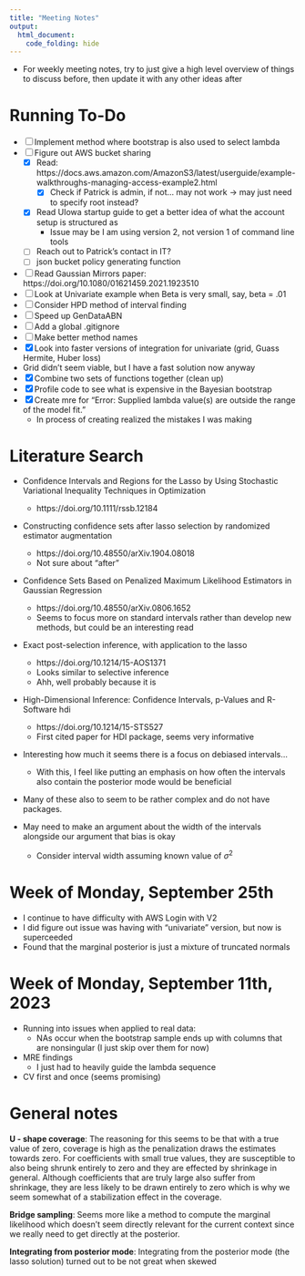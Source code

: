 ```yaml
---
title: "Meeting Notes"
output:
  html_document:
    code_folding: hide
---
```


- For weekly meeting notes, try to just give a high level overview of things to discuss before, then update it with any other ideas after

# Running To-Do

- [ ] Implement method where bootstrap is also used to select lambda
- [ ] Figure out AWS bucket sharing
  - [x] Read: https://docs.aws.amazon.com/AmazonS3/latest/userguide/example-walkthroughs-managing-access-example2.html
    - [x] Check if Patrick is admin, if not... may not work -> may just need to specify root instead?
  - [x] Read UIowa startup guide to get a better idea of what the account setup is structured as
    - Issue may be I am using version 2, not version 1 of command line tools
  - [ ] Reach out to Patrick's contact in IT?
  - [ ] json bucket policy generating function
- [ ] Read Gaussian Mirrors paper: https://doi.org/10.1080/01621459.2021.1923510
- [ ] Look at Univariate example when Beta is very small, say, beta = .01
- [ ] Consider HPD method of interval finding
- [ ] Speed up GenDataABN
- [ ] Add a global .gitignore
- [ ] Make better method names
- [x] Look into faster versions of integration for univariate (grid, Guass Hermite, Huber loss)
 - Grid didn't seem viable, but I have a fast solution now anyway
- [x] Combine two sets of functions together (clean up)
- [x] Profile code to see what is expensive in the Bayesian bootstrap
- [x] Create mre for "Error: Supplied lambda value(s) are outside the range of the model fit."
  - In process of creating realized the mistakes I was making
  
# Literature Search

- Confidence Intervals and Regions for the Lasso by Using Stochastic Variational Inequality Techniques in Optimization
  - https://doi.org/10.1111/rssb.12184
- Constructing confidence sets after lasso selection by randomized estimator augmentation
  - https://doi.org/10.48550/arXiv.1904.08018
  - Not sure about "after"
- Confidence Sets Based on Penalized Maximum Likelihood Estimators in Gaussian Regression
  - https://doi.org/10.48550/arXiv.0806.1652
  - Seems to focus more on standard intervals rather than develop new methods, but could be an interesting read
- Exact post-selection inference, with application to the lasso
  - https://doi.org/10.1214/15-AOS1371
  - Looks similar to selective inference
  - Ahh, well probably because it is
- High-Dimensional Inference: Confidence Intervals, p-Values and R-Software hdi
  - https://doi.org/10.1214/15-STS527
  - First cited paper for HDI package, seems very informative
  
  
- Interesting how much it seems there is a focus on debiased intervals...
  - With this, I feel like putting an emphasis on how often the intervals also contain the posterior mode would be beneficial
- Many of these also to seem to be rather complex and do not have packages.

- May need to make an argument about the width of the intervals alongside our argument that bias is okay
  - Consider interval width assuming known value of $\sigma^2$

# Week of Monday, September 25th

- I continue to have difficulty with AWS Login with V2
- I did figure out issue was having with "univariate" version, but now is superceeded
- Found that the marginal posterior is just a mixture of truncated normals

# Week of Monday, September 11th, 2023

- Running into issues when applied to real data:
  - NAs occur when the bootstrap sample ends up with columns that are nonsingular (I just skip over them for now)
- MRE findings
  - I just had to heavily guide the lambda sequence
- CV first and once (seems promising)

# General notes

**U - shape coverage**: The reasoning for this seems to be that with a true value of zero, coverage is high as the penalization draws the estimates towards zero. For coefficients with small true values, they are susceptible to also being shrunk entirely to zero and they are effected by shrinkage in general. Although coefficients that are truly large also suffer from shrinkage, they are less likely to be drawn entirely to zero which is why we seem somewhat of a stabilization effect in the coverage.

**Bridge sampling**: Seems more like a method to compute the marginal likelihood which doesn't seem directly relevant for the current context since we really need to get directly at the posterior.

**Integrating from posterior mode**: Integrating from the posterior mode (the lasso solution) turned out to be not great when skewed


